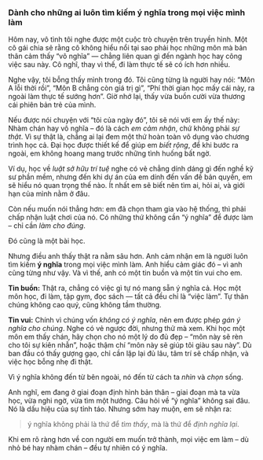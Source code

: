 ### **Dành cho những ai luôn tìm kiếm ý nghĩa trong mọi việc mình làm**

Hôm nay, vô tình tôi nghe được một cuộc trò chuyện trên truyền hình. 
Một cô gái chia sẻ rằng cô không hiểu nổi tại sao phải học những môn mà bản 
thân cảm thấy “vô nghĩa” — chẳng liên quan gì đến ngành học hay công việc sau này. 
Cô nghĩ, thay vì thế, đi làm thực tế sẽ có ích hơn nhiều.

Nghe vậy, tôi bỗng thấy mình trong đó. Tôi cũng từng là người hay nói: 
“Môn A lỗi thời rồi”, “Môn B chẳng còn giá trị gì”, “Phí thời gian học mấy cái này, 
ra ngoài làm thực tế sướng hơn”.
Giờ nhớ lại, thấy vừa buồn cười vừa thương cái phiên bản trẻ của mình.

Nếu được nói chuyện với “tôi của ngày đó”, tôi sẽ nói với em ấy thế này:
Nhàm chán hay vô nghĩa – đó là cách *em cảm nhận*, chứ không phải *sự thật*. Vì sự thật là, 
chẳng ai lại đem một thứ hoàn toàn vô dụng vào chương trình học cả. 
Đại học được thiết kế để giúp em *biết rộng*, để khi bước ra ngoài, em không hoang mang 
trước những tình huống bất ngờ.

Ví dụ, học về *luật sở hữu trí tuệ* nghe có vẻ chẳng dính dáng gì đến nghề kỹ sư phần mềm, 
nhưng đến khi dự án của em dính đến vấn đề bản quyền, em sẽ hiểu nó quan trọng thế nào. 
Ít nhất em sẽ biết nên tìm ai, hỏi ai, và giới hạn của mình nằm ở đâu.

Còn nếu muốn nói thẳng hơn: em đã chọn tham gia vào hệ thống, thì phải chấp nhận luật 
chơi của nó. Có những thứ không cần “ý nghĩa” để được làm – chỉ cần *làm cho đúng*. 

Đó cũng là một bài học.

Nhưng điều anh thấy thật ra nằm sâu hơn.
Anh cảm nhận em là người luôn tìm kiếm **ý nghĩa** trong mọi việc mình làm. 
Anh hiểu cảm giác đó – vì anh cũng từng như vậy. Và vì thế, anh có một tin buồn 
và một tin vui cho em.

**Tin buồn:**
Thật ra, chẳng có việc gì tự nó mang sẵn ý nghĩa cả. 
Học một môn học, đi làm, tập gym, đọc sách — tất cả đều chỉ là “việc làm”. 
Tự thân chúng không cao quý, cũng không tầm thường.

**Tin vui:**
Chính vì chúng vốn *không có ý nghĩa*, nên em được phép *gán ý nghĩa cho chúng*.
Nghe có vẻ ngược đời, nhưng thử mà xem. Khi học một môn em thấy chán, hãy chọn cho nó 
một lý do đủ đẹp – “môn này sẽ rèn cho tôi sự kiên nhẫn”, hoặc thậm chí “môn này sẽ 
giúp tôi giàu sau này”. Dù ban đầu có thấy gượng gạo, chỉ cần lặp lại đủ lâu, tâm 
trí sẽ chấp nhận, và việc học bỗng nhẹ đi thật.

Vì ý nghĩa không đến từ bên ngoài, nó đến từ cách ta *nhìn* và *chọn* sống.

Anh nghĩ, em đang ở giai đoạn định hình bản thân – giai đoạn mà ta vừa học, 
vừa nghi ngờ, vừa tìm một hướng. Câu hỏi về “ý nghĩa” không sai đâu. Nó là dấu hiệu 
của sự tỉnh táo.
Nhưng sớm hay muộn, em sẽ nhận ra: 

> ý nghĩa không phải là thứ để *tìm thấy*, mà là thứ để *định nghĩa lại*.

Khi em rõ ràng hơn về con người em muốn trở thành, mọi việc em làm – dù nhỏ bé hay 
nhàm chán – đều tự nhiên có ý nghĩa.